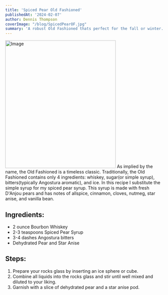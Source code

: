 ```yaml
---
title: 'Spiced Pear Old Fashioned'
publishedAt: '2024-02-07'
author: Dennis Thompson
coverImage: "/blog/SpicedPearOF.jpg"
summary: 'A robust Old Fashioned thats perfect for the fall or winter.'
---
```

<Image src="/blog/SpicedPearOF.jpg" width="350" height="404" alt="Image" />
As implied by the name, the Old Fashioned is a timeless classic. Traditionally, the Old Fashioned contains only 4 ingredients: whiskey, sugar(or simple syrup), bitters(typically Angostura aromatic), and ice. In this recipe I substitute the simple syrup for my <Link href='/'> spiced pear syrup. </Link> This syrup is made with fresh D'Anjou pears and has notes of allspice, cinnamon, cloves, nutmeg, star anise, and vanilla bean.


## Ingredients:
- 2 ounce Bourbon Whiskey 
- 2-3 teaspoons <Link href="/"> Spiced Pear Syrup </Link>
- 3-4 dashes Angostura bitters
- <Link href='/product/anjou-pear'>Dehydrated Pear </Link> and Star Anise

## Steps:
1. Prepare your rocks glass by inserting an ice sphere or cube.
2. Combine all liquids into the rocks glass and stir until well mixed and diluted to your liking.
3. Garnish with a slice of dehydrated pear and a star anise pod.


